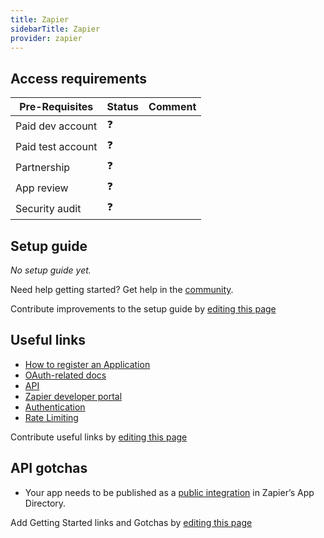 ```yaml
---
title: Zapier
sidebarTitle: Zapier
provider: zapier
---
```



<Overview />
<PreBuiltTooling />
<PreBuiltUseCases />

## Access requirements
| Pre-Requisites | Status | Comment|
| - | - | - |
| Paid dev account | ❓ |  |
| Paid test account | ❓ |  |
| Partnership | ❓ | |
| App review | ❓ |  |
| Security audit | ❓ | |


## Setup guide

_No setup guide yet._

<Tip>Need help getting started? Get help in the [community](https://nango.dev/slack).</Tip>

<Note>Contribute improvements to the setup guide by [editing this page](https://github.com/nangohq/nango/tree/master/docs-v2/integrations/all/zapier.mdx)</Note>

## Useful links

- [How to register an Application](https://zapier.com/resources/guides/quick-start/create-zap)
- [OAuth-related docs](https://docs.zapier.com/platform/build/oauth)
- [API](https://docs.zapier.com/partner-solutions/api-reference/apps/get-apps-[v2])
- [Zapier developer portal](https://docs.zapier.com/platform/home)
- [Authentication](https://docs.zapier.com/partner-solutions/api-reference/authentication)
- [Rate Limiting](https://docs.zapier.com/partner-solutions/api-reference/rate-limiting)

<Note>Contribute useful links by [editing this page](https://github.com/nangohq/nango/tree/master/docs-v2/integrations/all/zapier.mdx)</Note>

## API gotchas

-   Your app needs to be published as a [public integration](https://docs.zapier.com/platform/quickstart/private-vs-public-integrations) in Zapier’s App Directory.

<Note>Add Getting Started links and Gotchas by [editing this page](https://github.com/nangohq/nango/tree/master/docs-v2/integrations/all/zapier.mdx)</Note>
